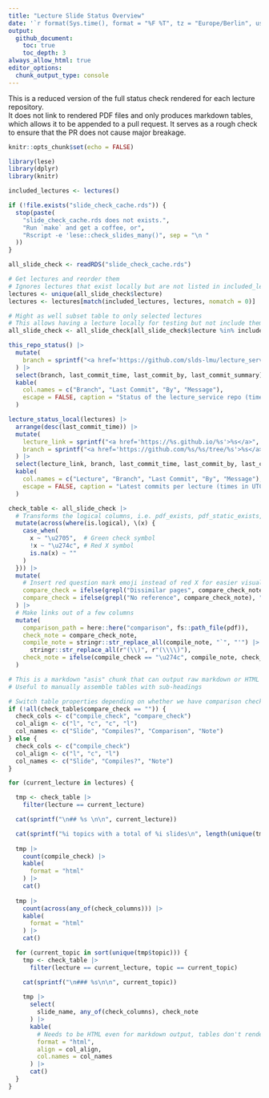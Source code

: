 ```yaml
---
title: "Lecture Slide Status Overview"
date: '`r format(Sys.time(), format = "%F %T", tz = "Europe/Berlin", usetz = TRUE)`'
output: 
  github_document:
    toc: true
    toc_depth: 3
always_allow_html: true
editor_options:
  chunk_output_type: console
---
```


This is a reduced version of the full status check rendered for each lecture repository.  
It does not link to rendered PDF files and only produces markdown tables, which allows it to be appended to a pull request.
It serves as a rough check to ensure that the PR does not cause major breakage.

```r
knitr::opts_chunk$set(echo = FALSE)

library(lese)
library(dplyr)
library(knitr)

included_lectures <- lectures()

if (!file.exists("slide_check_cache.rds")) {
  stop(paste(
    "slide_check_cache.rds does not exists.",
    "Run `make` and get a coffee, or",
    "Rscript -e 'lese::check_slides_many()", sep = "\n "
  ))
}

all_slide_check <- readRDS("slide_check_cache.rds")

# Get lectures and reorder them
# Ignores lectures that exist locally but are not listed in included_lectures
lectures <- unique(all_slide_check$lecture)
lectures <- lectures[match(included_lectures, lectures, nomatch = 0)]

# Might as well subset table to only selected lectures
# This allows having a lecture locally for testing but not include them here yet.
all_slide_check <- all_slide_check[all_slide_check$lecture %in% included_lectures, ]
```

```r
this_repo_status() |>
  mutate(
    branch = sprintf("<a href='https://github.com/slds-lmu/lecture_service/tree/%s'>%s</a>", branch, branch)
  ) |>
  select(branch, last_commit_time, last_commit_by, last_commit_summary) |>
  kable(
    col.names = c("Branch", "Last Commit", "By", "Message"),
    escape = FALSE, caption = "Status of the lecture_service repo (time in UTC)"
  )
```


```r
lecture_status_local(lectures) |>
  arrange(desc(last_commit_time)) |>
  mutate(
    lecture_link = sprintf("<a href='https://%s.github.io/%s'>%s</a>", org, lecture, lecture),
    branch = sprintf("<a href='https://github.com/%s/%s/tree/%s'>%s</a>", org, lecture, branch, branch)
  ) |>
  select(lecture_link, branch, last_commit_time, last_commit_by, last_commit_summary) |>
  kable(
    col.names = c("Lecture", "Branch", "Last Commit", "By", "Message"),
    escape = FALSE, caption = "Latest commits per lecture (times in UTC)"
  )
```


```r
check_table <- all_slide_check |>
  # Transforms the logical columns, i.e. pdf_exists, pdf_static_exists, compile_check, ...
  mutate(across(where(is.logical), \(x) {
    case_when(
      x ~ "\u2705",  # Green check symbol
      !x ~ "\u274c", # Red X symbol
      is.na(x) ~ ""
    )
  })) |>
  mutate(
    # Insert red question mark emoji instead of red X for easier visual parsing maybe
    compare_check = ifelse(grepl("Dissimilar pages", compare_check_note), "\u2753", compare_check),
    compare_check = ifelse(grepl("No reference", compare_check_note), "", compare_check)
  ) |>
  # Make links out of a few columns
  mutate(
    comparison_path = here::here("comparison", fs::path_file(pdf)),
    check_note = compare_check_note,
    compile_note = stringr::str_replace_all(compile_note, "`", "'") |>
      stringr::str_replace_all(r"(\\)", r"(\\\\)"),
    check_note = ifelse(compile_check == "\u274c", compile_note, check_note)
  )


```


```r
# This is a markdown "asis" chunk that can output raw markdown or HTML and is treated as such by knitr
# Useful to manually assemble tables with sub-headings

# Switch table properties depending on whether we have comparison checks or not
if (!all(check_table$compare_check == "")) {
  check_cols <- c("compile_check", "compare_check")
  col_align <- c("l", "c", "c", "l")
  col_names <- c("Slide", "Compiles?", "Comparison", "Note")
} else {
  check_cols <- c("compile_check")
  col_align <- c("l", "c", "l")
  col_names <- c("Slide", "Compiles?", "Note")
}

for (current_lecture in lectures) {

  tmp <- check_table |>
    filter(lecture == current_lecture)

  cat(sprintf("\n## %s \n\n", current_lecture))

  cat(sprintf("%i topics with a total of %i slides\n", length(unique(tmp$topic)), nrow(tmp)))
  
  tmp |>
    count(compile_check) |>
    kable(
      format = "html"
    ) |>
    cat()
  
  tmp |>
    count(across(any_of(check_columns))) |>
    kable(
      format = "html"
    ) |>
    cat()

  for (current_topic in sort(unique(tmp$topic))) {
    tmp <- check_table |>
      filter(lecture == current_lecture, topic == current_topic)

    cat(sprintf("\n### %s\n\n", current_topic))
    
    tmp |>
      select(
        slide_name, any_of(check_columns), check_note
      ) |>
      kable(
        # Needs to be HTML even for markdown output, tables don't render properly otherwise
        format = "html", 
        align = col_align,
        col.names = col_names
      ) |>
      cat()
  }
}
```
